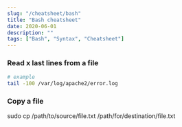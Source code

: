 ```yaml
---
slug: "/cheatsheet/bash"
title: "Bash cheatsheet"
date: 2020-06-01
description: ""
tags: ["Bash", "Syntax", "Cheatsheet"]
---
```


### Read x last lines from a file
```bash
# example
tail -100 /var/log/apache2/error.log
```

### Copy a file
sudo cp /path/to/source/file.txt /path/for/destination/file.txt

